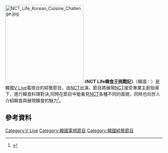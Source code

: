{{多個問題|
{{Notability Unreferenced |time=2017-02-08T17:02:05+00:00}}
{{citation style|time=2017-02-08T10:54:24+00:00}}
{{expand|time=2017-02-08T10:54:24+00:00}}
}}
{{電視節目信息框
|名稱       = NCT Life韓食王挑戰記
|原名       = {{lang|kor| }} 
|圖片       = [[File:NCT_LIFE_korean_food_challenge_reality_show.png|250px]]
|圖說       = 
|類型       = [[綜藝節目|綜藝節目]]、[[真人秀|真人秀]]
|主持       = [[NCT|NCT]]
|地區       = {{KOR}}
|語言       = [[韓語|韓語]]
|製片人     = 
|developer  =
|每集長     = 約分鐘
|電視臺     = [[V_Live|V Live]]
|視頻制式   = [[1080i|1080i]] ([[HDTV|HDTV]])
|音頻制式   = [[立體聲|立體聲]]
|首播國家   = {{KOR}}
|集數       = 6集
|開始       = {{start date|2016|10|22}}
|結束       =  {{end date|2016|11|26}}
|官方網站   = 
|tv_com_id  = 
|related    = [[NCT_Life_in_Bangkok|NCT Life in Bangkok]]、<br>[[NCT_Life_in_Seoul|NCT Life in Seoul]]、<br>[[NCT_Life團結大會|NCT Life團結大會]]
|}}

[[File:NCT_Life_Korean_Cuisine_Challenge.jpg|250px]]
《'''NCT Life韓食王挑戰記'''》（韓語：）是韓國[[V_Live|V Live]]電視台的綜藝節目，由[[NCT|NCT]]出演。節目將展現[[NCT|NCT]]接受專業主廚指導下，進行韓食料理對決,同時在節目中能看見[[NCT|NCT]]各種不同的面貌，同時也向世人介紹韓食與展現韓食的魅力<ref>{{cite web|url=http://www.koreastardaily.com/tc/news/85992|title=《NCT LIFE第四季-韓食王挑戰記》22日中韓同步首播　開啟料理對決|author=Laura|publisher=|accessdate=2017-02-08|archive-date=2017-03-01|archive-url=https://web.archive.org/web/20170301011331/http://www.koreastardaily.com/tc/news/85992|dead-url=no}}</ref>。

==參考資料==
{{Reflist}}


[[Category:V_Live|Category:V Live]]
[[Category:韓國電視節目|Category:韓國電視節目]]
[[Category:韓國綜藝節目|Category:韓國綜藝節目]]